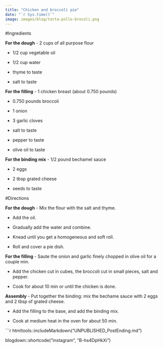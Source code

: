 ```yaml
---
title: "Chicken and broccoli pie"
date: "`r Sys.time()`"
image: images/blog/tarta-pollo-brocoli.png
---
```


#Ingredients 

**For the dough**
- 2 cups of all purpose flour

- 1/2 cup vegetable oil

- 1/2 cup water

- thyme to taste

- salt to taste

**For the filling**
- 1 chicken breast (about 0.750 pounds)

- 0.750 pounds broccoli

- 1 onion

- 3 garlic cloves

- salt to taste

- pepper to taste

- olive oil to taste

**For the binding mix**
- 1/2 pound bechamel sauce

- 2 eggs

- 2 tbsp grated cheese

- seeds to taste


#Directions

**For the dough**
- Mix the flour with the salt and thyme.

- Add the oil.

- Gradually add the water and combine.

- Knead until you get a homogeneous and soft roll.

- Roll and cover a pie dish.

**For the filling**
- Saute the onion and garlic finely chopped in olive oil for a couple min.

- Add the chicken cut in cubes, the broccoli cut in small pieces, salt and pepper.

- Cook for about 10 min or until the chicken is done.

**Assembly**
- Put together the binding: mix the bechame sauce with 2 eggs and 2 tbsp of grated cheese.

- Add the filling to the base, and add the binding mix.

- Cook at medium heat in the oven for about 50 min.

```r
htmltools::includeMarkdown("UNPUBLISHED_PostEnding.md")
 
blogdown::shortcode("instagram", "B-hs4DpHkXi")
